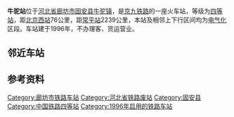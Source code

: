 {{Infobox China railway station
|车站名称 = 牛驼站
|车站名称拼音 = NiuTuo
|英文名称 = Niutuo Railway Station
|车站代码 = 24719<ref>{{cite book|title=中华人民共和国铁路车站代码（GB/T 10302-2010）|publisher=中国标准出版社|year=2010|isbn=155066140495|ignore-isbn-error=true|pages=26}}</ref>
|车站位置 = [[河北省|河北省]][[廊坊市|廊坊市]][[固安县|固安县]]
|归属 = [[北京铁路局|北京铁路局]]
|线路 = [[京九铁路|京九铁路]]
|车站等级 = [[四等站_(中国大陆)|四等站]]
|使用状态 = 已撤销
}}
'''牛驼站'''位于[[河北省|河北省]][[廊坊市|廊坊市]][[固安县|固安县]][[牛驼镇|牛驼镇]]，是[[京九铁路|京九铁路]]的一座火车站，等级为[[四等站_(中国大陆)|四等站]]，距[[北京西站|北京西站]]76公里，距[[常平站|常平站]]2239公里，本站及相邻上下行区间均为[[电气化|电气化]]区段。车站建于1996年，不办理客、货运营业。

== 邻近车站 ==
{{Start rail box|[[中国铁路|中国铁路]]}}
{{s-inop|[[固安站|固安站]]|{{站|北京西}}方向}}
{{s-line|[[京九铁路|京九铁路]]<br />← 19km 牛驼站 16km →}}
{{s-inop|[[霸州站|霸州站]]|{{站|常平}}方向}}
{{End box}}

== 参考资料 ==
{{reflist}}

{{京九铁路}}
[[Category:廊坊市铁路车站|Category:廊坊市铁路车站]]
[[Category:河北省铁路废站|Category:河北省铁路废站]]
[[Category:固安县|Category:固安县]]
[[Category:中国铁路四等站|Category:中国铁路四等站]]
[[Category:1996年启用的铁路车站|Category:1996年启用的铁路车站]]